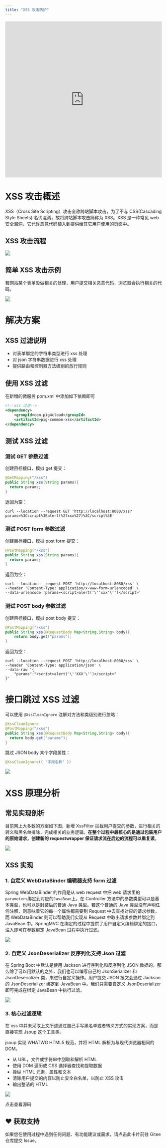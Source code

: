 ```yaml
---
title: "XSS 攻击防护"
---
```


<iframe
  width="100%"
  height="500"
  src="https://player.bilibili.com/player.html?bvid=BV12t411B7e9&p=11&page=11"
  title="XSS 攻击防护视频教程"
  frameborder="0"
  allow="accelerometer; autoplay; clipboard-write; encrypted-media; gyroscope; picture-in-picture"
  allowfullscreen
></iframe>

# XSS 攻击概述

XSS（Cross Site Scripting）攻击全称跨站脚本攻击，为了不与 CSS(Cascading Style Sheets) 名词混淆，故将跨站脚本攻击简称为 XSS。XSS 是一种常见 web 安全漏洞，它允许恶意代码植入到提供给其它用户使用的页面中。

## XSS 攻击流程

![](/images/1606891811047-7aaff61b-af73-44cf-96ef-ae110cf0f6d4.png)

## 简单 XSS 攻击示例

若网站某个表单没做相关的处理，用户提交相关恶意代码，浏览器会执行相关的代码。

![](/images/1606891810812-bcc24e40-d9fe-4b1a-9a45-df5dff996762.png)

# 解决方案

## XSS 过滤说明

- 对表单绑定的字符串类型进行 xss 处理
- 对 json 字符串数据进行 xss 处理
- 提供路由和控制器方法级别的放行规则

## 使用 XSS 过滤

<Note>
在新增的微服务 pom.xml 中添加如下依赖即可
</Note>

```xml
<!--xss 过滤-->
<dependency>
    <groupId>com.pig4cloud</groupId>
    <artifactId>pig-common-xss</artifactId>
</dependency>
```

## 测试 XSS 过滤

### 测试 GET 参数过滤

创建目标接口，模拟 get 提交：

```java
@GetMapping("/xss")
public String xss(String params){
  return params;
}
```

返回为空：

```shell
curl --location --request GET 'http://localhost:8080/xss?params=%3Cscript%3Ealert(%27xxx%27)%3C/script%3E'
```

### 测试 POST form 参数过滤

创建目标接口，模拟 post form 提交：

```java
@PostMapping("/xss")
public String xss(String params){
  return params;
}
```

返回为空：

```shell
curl --location --request POST 'http://localhost:8080/xss' \
--header 'Content-Type: application/x-www-form-urlencoded' \
--data-urlencode 'params=<script>alert('\''xxx'\'')</script>'
```

### 测试 POST body 参数过滤

创建目标接口，模拟 post body 提交：

```java
@PostMapping("/xss")
public String xss(@RequestBody Map<String,String> body){
    return body.get("params");
}
```

返回为空：

```shell
curl --location --request POST 'http://localhost:8080/xss' \
--header 'Content-Type: application/json' \
--data-raw '{
    "params":"<script>alert('\''XXX'\'')</script>"
}'
```

# 接口跳过 XSS 过滤

可以使用 `@XssCleanIgnore` 注解对方法和类级别进行忽略：

```java
@XssCleanIgnore
@PostMapping("/xss")
public String xss(@RequestBody Map<String,String> body){
  return body.get("params");
}
```

跳过 JSON body 某个字段属性：

```java
@XssCleanIgnore({ "字段名称" })
```

![](/images/1665629225415-f9483902-9e46-4ca6-95c6-6e32edad660b.png)

# XSS 原理分析

## 常见实现剖析

目前网上大多数的方案如下图，新增 XssFilter 拦截用户提交的参数，进行相关的转义和黑名单排除，完成相关的业务逻辑。**在整个过程中最核心的是通过包装用户的原始请求，创建新的 requestwrapper 保证请求流在后边的流程可以重复读**。

![](/images/1606891810830-349315ae-aad9-4f0a-8435-387b91ef4fd8.png)

## XSS 实现

### 1. 自定义 WebDataBinder 编辑器支持 form 过滤

Spring WebDataBinder 的作用是从 web request 中把 web 请求里的`parameters`绑定到对应的`JavaBean`上，在 Controller 方法中的参数类型可以是基本类型，也可以是封装后的普通 Java 类型。若这个普通的 Java 类型没有声明任何注解，则意味着它的每一个属性都需要到 Request 中去查找对应的请求参数，而 WebDataBinder 则可以帮助我们实现从 Request 中取出请求参数并绑定到 JavaBean 中。SpringMVC 在绑定的过程中提供了用户自定义编辑绑定的接口，注入即可在参数绑定 JavaBean 过程中执行过滤。

![](/images/1606891810860-b0841689-823c-4bd2-bd54-a73fc7d02029.png)

### 2. 自定义 JsonDeserializer 反序列化支持 Json 过滤

在 Spring Boot 中默认是使用 Jackson 进行序列化和反序列化 JSON 数据的，那么除了可以用默认的之外，我们也可以编写自己的 JsonSerializer 和 JsonDeserializer 类，来进行自定义操作。用户提交 JSON 报文会通过 Jackson 的 JsonDeserializer 绑定到 JavaBean 中。我们只需要自定义 JsonDeserializer 即可完成在绑定 JavaBean 中执行过滤。

![](/images/1606891810821-5519dd09-d83e-47ea-9f2e-c983fdc56792.png)

### 3. 核心过滤逻辑

在 xss 中并未采取上文所述通过自己手写黑名单或者转义方式的实现方案，而是直接实现 Jsoup 这个工具类。

jsoup 实现 WHATWG HTML5 规范，并将 HTML 解析为与现代浏览器相同的 DOM。

- 从 URL，文件或字符串中刮取和解析 HTML
- 使用 DOM 遍历或 CSS 选择器查找和提取数据
- 操纵 HTML 元素，属性和文本
- 清除用户提交的内容以防止安全白名单，以防止 XSS 攻击
- 输出整洁的 HTML

![](/images/1606891810886-8074c9e7-607b-4412-b02c-e471e35e0442.png)

<Card title="源码地址" icon="link" href="https://gitee.com/596392912/mica">
  点击查看源码
</Card>

## ♥️ 获取支持
<Card title="遇到问题？" horizontal icon="link" href="https://gitee.com/log4j/pig/issues">
  如果您在使用过程中遇到任何问题、有功能建议或需求，请点击此卡片前往 Gitee 仓库提交 Issue。
</Card>

